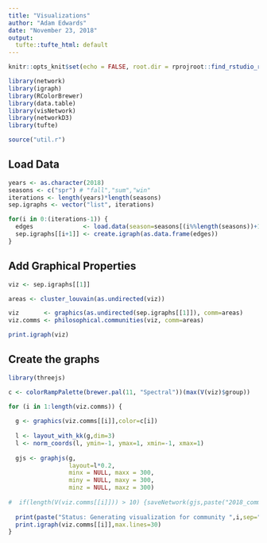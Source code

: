 ```yaml
---
title: "Visualizations"
author: "Adam Edwards"
date: "November 23, 2018"
output:
  tufte::tufte_html: default
---
```


```r
knitr::opts_knit$set(echo = FALSE, root.dir = rprojroot::find_rstudio_root_file())
```

```r
library(network)
library(igraph)
library(RColorBrewer)
library(data.table)
library(visNetwork)
library(networkD3)
library(tufte)

source("util.r")
```

## Load Data

```r
years <- as.character(2018)
seasons <- c("spr") # "fall","sum","win"
iterations <- length(years)*length(seasons)
sep.igraphs <- vector("list", iterations)

for(i in 0:(iterations-1)) {
  edges              <- load.data(season=seasons[(i%%length(seasons))+1],year=years[(i%/%length(seasons))+1])
  sep.igraphs[[i+1]] <- create.igraph(as.data.frame(edges))
}

```

## Add Graphical Properties

```r
viz <- sep.igraphs[[1]]

areas <- cluster_louvain(as.undirected(viz))

viz       <- graphics(as.undirected(sep.igraphs[[1]]), comm=areas)
viz.comms <- philosophical.communities(viz, comm=areas)

print.igraph(viz)
```

## Create the graphs

```r
library(threejs)

c <- colorRampPalette(brewer.pal(11, "Spectral"))(max(V(viz)$group))

for (i in 1:length(viz.comms)) {
  
  g <- graphics(viz.comms[[i]],color=c[i])
  
  l <- layout_with_kk(g,dim=3)
  l <- norm_coords(l, ymin=-1, ymax=1, xmin=-1, xmax=1)
  
  gjs <- graphjs(g, 
                 layout=l*0.2,
                 minx = NULL, maxx = 300, 
                 miny = NULL, maxy = 300, 
                 minz = NULL, maxz = 300)
  
#  if(length(V(viz.comms[[i]])) > 10) {saveNetwork(gjs,paste("2018_community_",i,".html",sep=""), selfcontained = TRUE)}
  
  print(paste("Status: Generating visualization for community ",i,sep=""))
  print.igraph(viz.comms[[i]],max.lines=30)
}

```